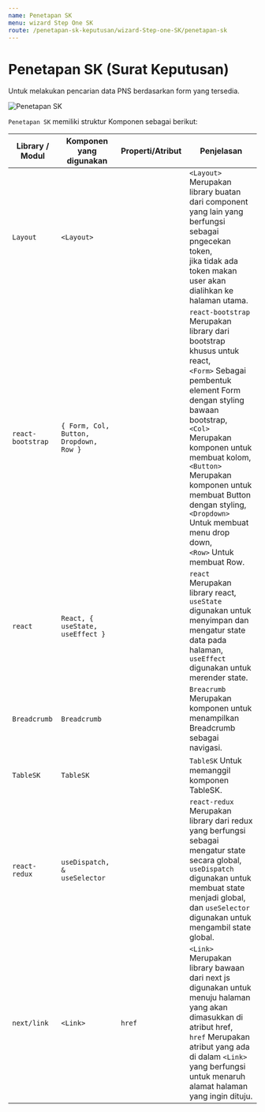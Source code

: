```yaml
---
name: Penetapan SK
menu: wizard Step One SK
route: /penetapan-sk-keputusan/wizard-Step-one-SK/penetapan-sk
---
```


# Penetapan SK (Surat Keputusan)

Untuk melakukan pencarian data PNS berdasarkan form yang tersedia.

![Penetapan SK](../../../src/img/WizardSK/KomponenPenetapanSK.png)

`Penetapan SK` memiliki struktur Komponen sebagai berikut:

| Library / Modul   | Komponen yang digunakan                | Properti/Atribut | Penjelasan                                                                                                                                                                                                                                                                                                                                                            |
| ----------------- | -------------------------------------- | ---------------- | --------------------------------------------------------------------------------------------------------------------------------------------------------------------------------------------------------------------------------------------------------------------------------------------------------------------------------------------------------------------- |
| `Layout`          | `<Layout>`                             |                  | `<Layout>` Merupakan library buatan dari component yang lain yang berfungsi sebagai pngecekan token, <br/> jika tidak ada token makan user akan dialihkan ke halaman utama.                                                                                                                                                                                           |
| `react-bootstrap` | `{ Form, Col, Button, Dropdown, Row }` |                  | `react-bootstrap` Merupakan library dari bootstrap khusus untuk react, <br/> `<Form>` Sebagai pembentuk element Form dengan styling bawaan bootstrap, <br/> `<Col>` Merupakan komponen untuk membuat kolom, <br/> `<Button>` Merupakan komponen untuk membuat Button dengan styling, <br/> `<Dropdown>` Untuk membuat menu drop down,<br/> `<Row>` Untuk membuat Row. |
| `react`           | `React, { useState, useEffect }`       |                  | `react` Merupakan library react, <br/> `useState` digunakan untuk menyimpan dan mengatur state data pada halaman, <br/> `useEffect` digunakan untuk merender state.                                                                                                                                                                                                   |
| `Breadcrumb`      | `Breadcrumb`                           |                  | `Breacrumb` Merupakan komponen untuk menampilkan Breadcrumb sebagai navigasi.                                                                                                                                                                                                                                                                                         |
| `TableSK`         | `TableSK`                              |                  | `TableSK` Untuk memanggil komponen TableSK.                                                                                                                                                                                                                                                                                                                           |
| `react-redux`     | `useDispatch, & useSelector`           |                  | `react-redux` Merupakan library dari redux yang berfungsi sebagai mengatur state secara global, <br/> `useDispatch` digunakan untuk membuat state menjadi global, dan `useSelector` digunakan untuk mengambil state global.                                                                                                                                           |
| `next/link`       | `<Link>`                               | `href`           | `<Link>` Merupakan library bawaan dari next js <br/> digunakan untuk menuju halaman yang akan dimasukkan di atribut href, <br/>`href` Merupakan atribut yang ada di dalam `<Link>` <br/> yang berfungsi untuk menaruh alamat halaman yang ingin dituju.                                                                                                               |
